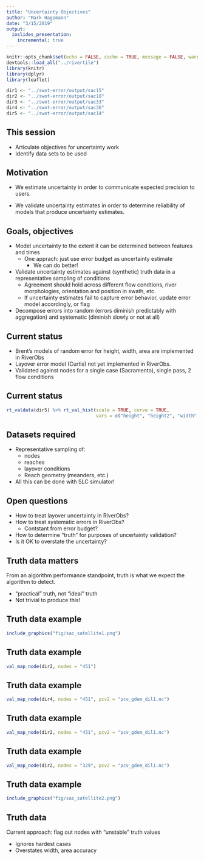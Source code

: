 ```yaml
---
title: "Uncertainty Objectives"
author: "Mark Hagemann"
date: "3/15/2019"
output: 
  ioslides_presentation:
    incremental: true
---
```


```r
knitr::opts_chunk$set(echo = FALSE, cache = TRUE, message = FALSE, warning = FALSE)
devtools::load_all("../rivertile")
library(knitr)
library(dplyr)
library(leaflet)
```

```r
dir1 <- "../swot-error/output/sac15"
dir2 <- "../swot-error/output/sac18"
dir3 <- "../swot-error/output/sac33"
dir4 <- "../swot-error/output/sac36"
dir5 <- "../swot-error/output/sac14"
```


## This session

- Articulate objectives for uncertainty work
- Identify data sets to be used

## Motivation

- We estimate uncertainty in order to communicate expected precision to users.

- We validate uncertainty estimates in order to determine reliability of models that produce uncertainty estimates.

## Goals, objectives

- Model uncertainty to the extent it can be determined between features and times
  - One apprach: just use error budget as uncertainty estimate
	- We can do better!
- Validate uncertainty estimates against (synthetic) truth data in a representative sampling of conditions
    - Agreement should hold across different flow condtions, river morphologies, orientation and position in swath, etc.
    - If uncertainty estimates fail to capture error behavior, update error model accordingly, or flag
- Decompose errors into random (errors diminish predictably with aggregation) and systematic (diminish slowly or not at all)

## Current status

- Brent's models of random error for height, width, area are implemented in RiverObs
- Layover error model (Curtis) not yet implemented in RiverObs.
- Validated against nodes for a single case (Sacramento), single pass, 2 flow conditions

## Current status

```r
rt_valdata(dir5) %>% rt_val_hist(scale = TRUE, curve = TRUE,
                                 vars = c("height", "height2", "width", "area_total"))

```


## Datasets required

- Representative sampling of:
	- nodes
	- reaches
	- layover conditions
	- Reach geometry (meanders, etc.)
- All this can be done with SLC simulator!

## Open questions

- How to treat layover uncertainty in RiverObs?
- How to treat systematic errors in RiverObs?
    - Contstant from error budget?
- How to determine "truth" for purposes of uncertainty validation?
- Is it OK to overstate the uncertainty?

## Truth data matters

From an algorithm performance standpoint, truth is what we expect the algorithm to detect. 

- "practical" truth, not "ideal" truth
- Not trivial to produce this!

## Truth data example

```r
include_graphics("fig/sac_satellite1.png")
```

## Truth data example

```r
val_map_node(dir2, nodes = "451")
```

## Truth data example

```r
val_map_node(dir4, nodes = "451", pcv2 = "pcv_gdem_dil1.nc")
```


## Truth data example

```r
val_map_node(dir2, nodes = "451", pcv2 = "pcv_gdem_dil1.nc")
```



## Truth data example

```r
val_map_node(dir2, nodes = "329", pcv2 = "pcv_gdem_dil1.nc")
```


## Truth data example

```r
include_graphics("fig/sac_satellite2.png")
```

## Truth data

Current approach: flag out nodes with "unstable" truth values 

- Ignores hardest cases
- Overstates width, area accuracy
